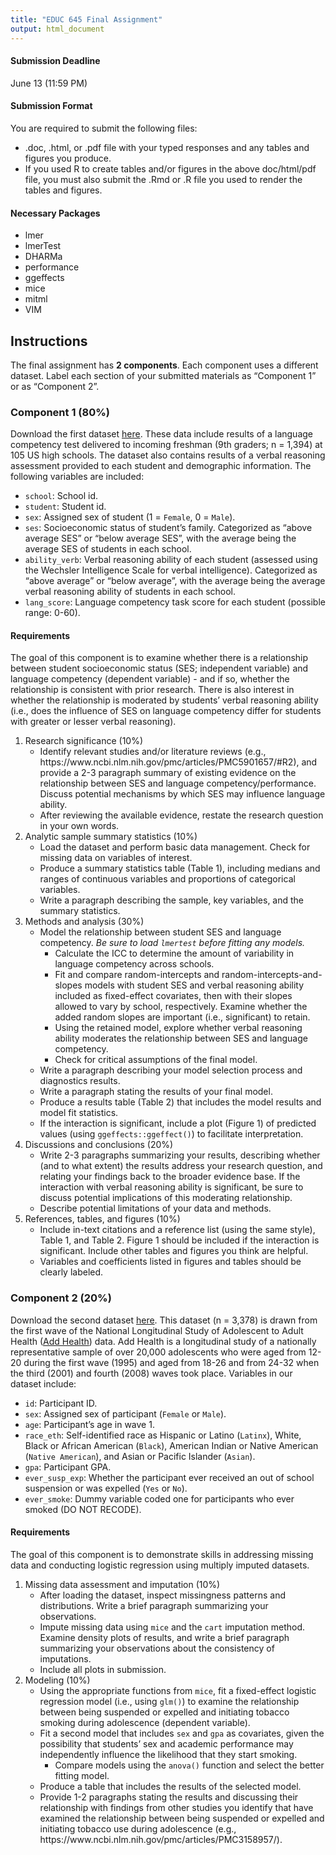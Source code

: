 ```yaml
---
title: "EDUC 645 Final Assignment"
output: html_document
---
```


#### Submission Deadline

June 13 (11:59 PM)

#### Submission Format

You are required to submit the following files:  

 * .doc, .html, or .pdf file with your typed responses and any tables and figures you produce. 
 * If you used R to create tables and/or figures in the above doc/html/pdf file, you must also submit the .Rmd or .R file you used to render the tables and figures. 

#### Necessary Packages

 * lmer
 * lmerTest
 * DHARMa
 * performance
 * ggeffects
 * mice
 * mitml
 * VIM
 
## Instructions

The final assignment has **2 components**. Each component uses a different dataset. Label each section of your submitted materials as "Component 1" or as "Component 2".

### Component 1 (80%)

Download the first dataset [here](https://uo-educ-quant.github.io/645/data/school.RData). These data include results of a language competency test delivered to incoming freshman (9th graders; n = 1,394) at 105 US high schools. The dataset also contains results of a verbal reasoning assessment provided to each student and demographic information. The following variables are included:

 * `school`: School id.
 * `student`: Student id.
 * `sex`: Assigned sex of student (1 = `Female`, 0 = `Male`).
 * `ses`: Socioeconomic status of student's family. Categorized as "above average SES" or "below average SES", with the average being the average SES of students in each school.
 * `ability_verb`: Verbal reasoning ability of each student (assessed using the Wechsler Intelligence Scale for verbal intelligence). Categorized as "above average" or "below average", with the average being the average verbal reasoning ability of students in each school.
 * `lang_score`: Language competency task score for each student (possible range: 0-60).


#### Requirements

The goal of this component is to examine whether there is a relationship between student socioeconomic status (SES; independent variable) and language competency (dependent variable) - and if so, whether the relationship is consistent with prior research. There is also interest in whether the relationship is moderated by students' verbal reasoning ability (i.e., does the influence of SES on language competency differ for students with greater or lesser verbal reasoning).

1. Research significance (10%) 
    + Identify relevant studies and/or literature reviews (e.g., https://www.ncbi.nlm.nih.gov/pmc/articles/PMC5901657/#R2), and provide a 2-3 paragraph summary of existing evidence on the relationship between SES and language competency/performance. Discuss potential mechanisms by which SES may influence language ability. 
    + After reviewing the available evidence, restate the research question in your own words. 

2. Analytic sample summary statistics (10%)
    + Load the dataset and perform basic data management. Check for missing data on variables of interest.
    + Produce a summary statistics table (Table 1), including medians and ranges of continuous variables and proportions of categorical variables.
    + Write a paragraph describing the sample, key variables, and the summary statistics.
 
3. Methods and analysis (30%)
    + Model the relationship between student SES and language competency. *Be sure to load `lmertest` before fitting any models.*
      + Calculate the ICC to determine the amount of variability in language competency across schools. 
      + Fit and compare random-intercepts and random-intercepts-and-slopes models with student SES and verbal reasoning ability included as fixed-effect covariates, then with their slopes allowed to vary by school, respectively. Examine whether the added random slopes are important (i.e., significant) to retain.  
      + Using the retained model, explore whether verbal reasoning ability moderates the relationship between SES and language competency. 
      + Check for critical assumptions of the final model.
    + Write a paragraph describing your model selection process and diagnostics results.
    + Write a paragraph stating the results of your final model.
    + Produce a results table (Table 2) that includes the model results and model fit statistics. 
    + If the interaction is significant, include a plot (Figure 1) of predicted values (using `ggeffects::ggeffect()`) to facilitate interpretation. 

4. Discussions and conclusions (20%)
    + Write 2-3 paragraphs summarizing your results, describing whether (and to what extent) the results address your research question, and relating your findings back to the broader evidence base. If the interaction with verbal reasoning ability is significant, be sure to discuss potential implications of this moderating relationship. 
    + Describe potential limitations of your data and methods.

5. References, tables, and figures (10%)
    + Include in-text citations and a reference list (using the same style), Table 1, and Table 2. Figure 1 should be included if the interaction is significant. Include other tables and figures you think are helpful.
    + Variables and coefficients listed in figures and tables should be clearly labeled. 

### Component 2 (20%)

Download the second dataset [here](https://uo-educ-quant.github.io/645/data/add_health_final_miss.RData). This dataset (n = 3,378) is drawn from the first wave of the National Longitudinal Study of Adolescent to Adult Health ([Add Health](https://addhealth.cpc.unc.edu/data/#public-use)) data. Add Health is a longitudinal study of a nationally representative sample of over 20,000 adolescents who were aged from 12-20 during the first wave (1995) and aged from 18-26 and from 24-32 when the third (2001) and fourth (2008) waves took place. Variables in our dataset include:

 * `id`: Participant ID.
 * `sex`: Assigned sex of participant (`Female` or `Male`).
 * `age`: Participant's age in wave 1.
 * `race_eth`: Self-identified race as Hispanic or Latino (`Latinx`), White, Black or African American (`Black`), American Indian or Native American (`Native American`), and Asian or Pacific Islander (`Asian`).
 * `gpa`: Participant GPA.
 * `ever_susp_exp`: Whether the participant ever received an out of school suspension or was expelled (`Yes` or `No`).
 * `ever_smoke`: Dummy variable coded one for participants who ever smoked (DO NOT RECODE).

#### Requirements

The goal of this component is to demonstrate skills in addressing missing data and conducting logistic regression using multiply imputed datasets. 

1. Missing data assessment and imputation (10%)
    + After loading the dataset, inspect missingness patterns and distributions. Write a brief paragraph summarizing your observations. 
    + Impute missing data using `mice` and the `cart` imputation method. Examine density plots of results, and write a brief paragraph summarizing your observations about the consistency of imputations.
    + Include all plots in submission.
 
2. Modeling (10%)
    + Using the appropriate functions from `mice`, fit a fixed-effect logistic regression model (i.e., using `glm()`) to examine the relationship between being suspended or expelled and initiating tobacco smoking during adolescence (dependent variable).
    + Fit a second model that includes `sex` and `gpa` as covariates, given the possibility that students' sex and academic performance may independently influence the likelihood that they start smoking. 
      + Compare models using the `anova()` function and select the better fitting model. 
    + Produce a table that includes the results of the selected model. 
    + Provide 1-2 paragraphs stating the results and discussing their relationship with findings from other studies you identify that have examined the relationship between being suspended or expelled and initiating tobacco use during adolescence (e.g., https://www.ncbi.nlm.nih.gov/pmc/articles/PMC3158957/).